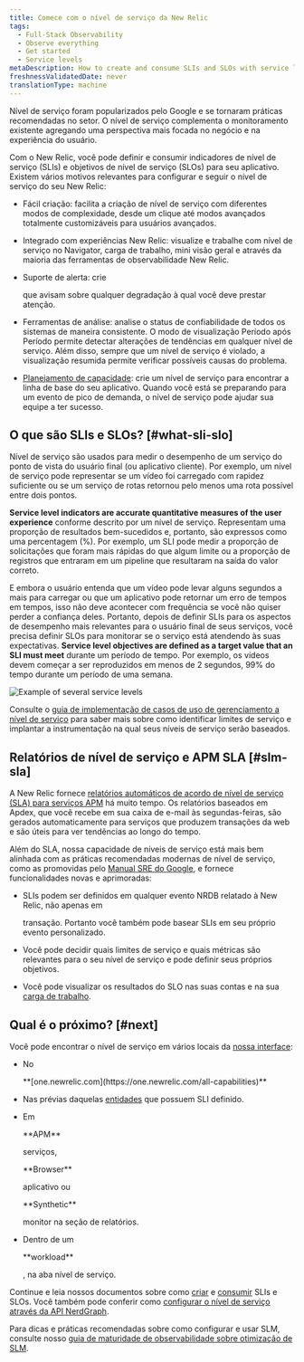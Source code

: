 ```yaml
---
title: Comece com o nível de serviço da New Relic
tags:
  - Full-Stack Observability
  - Observe everything
  - Get started
  - Service levels
metaDescription: How to create and consume SLIs and SLOs with service level management in New Relic.
freshnessValidatedDate: never
translationType: machine
---
```


Nível de serviço foram popularizados pelo Google e se tornaram práticas recomendadas no setor. O nível de serviço complementa o monitoramento existente agregando uma perspectiva mais focada no negócio e na experiência do usuário.

Com o New Relic, você pode definir e consumir indicadores de nível de serviço (SLIs) e objetivos de nível de serviço (SLOs) para seu aplicativo. Existem vários motivos relevantes para configurar e seguir o nível de serviço do seu New Relic:

* Fácil criação: facilita a criação de nível de serviço com diferentes modos de complexidade, desde um clique até modos avançados totalmente customizáveis para usuários avançados.

* Integrado com experiências New Relic: visualize e trabalhe com nível de serviço no Navigator, carga de trabalho, mini visão geral e através da maioria das ferramentas de observabilidade New Relic.

* Suporte de alerta: crie

  <InlinePopover type="alerts"/>

  que avisam sobre qualquer degradação à qual você deve prestar atenção.

* Ferramentas de análise: analise o status de confiabilidade de todos os sistemas de maneira consistente. O modo de visualização Período após Período permite detectar alterações de tendências em qualquer nível de serviço. Além disso, sempre que um nível de serviço é violado, a visualização resumida permite verificar possíveis causas do problema.

* [Planejamento de capacidade](/docs/journey-demand/get-started): crie um nível de serviço para encontrar a linha de base do seu aplicativo. Quando você está se preparando para um evento de pico de demanda, o nível de serviço pode ajudar sua equipe a ter sucesso.

## O que são SLIs e SLOs? [#what-sli-slo]

Nível de serviço são usados para medir o desempenho de um serviço do ponto de vista do usuário final (ou aplicativo cliente). Por exemplo, um nível de serviço pode representar se um vídeo foi carregado com rapidez suficiente ou se um serviço de rotas retornou pelo menos uma rota possível entre dois pontos.

<DNT>**Service level indicators are accurate quantitative measures of the user experience**</DNT> conforme descrito por um nível de serviço. Representam uma proporção de resultados bem-sucedidos e, portanto, são expressos como uma percentagem (%). Por exemplo, um SLI pode medir a proporção de solicitações que foram mais rápidas do que algum limite ou a proporção de registros que entraram em um pipeline que resultaram na saída do valor correto.

E embora o usuário entenda que um vídeo pode levar alguns segundos a mais para carregar ou que um aplicativo pode retornar um erro de tempos em tempos, isso não deve acontecer com frequência se você não quiser perder a confiança deles. Portanto, depois de definir SLIs para os aspectos de desempenho mais relevantes para o usuário final de seus serviços, você precisa definir SLOs para monitorar se o serviço está atendendo às suas expectativas. <DNT>**Service level objectives are defined as a target value that an SLI must meet**</DNT> durante um período de tempo. Por exemplo, os vídeos devem começar a ser reproduzidos em menos de 2 segundos, 99% do tempo durante um período de uma semana.

<img
  title="Example of several service levels.png"
  alt="Example of several service levels"
  src="/images/slm_screenshot-full_service-levels-overview.webp"
/>

Consulte o [guia de implementação de casos de uso de gerenciamento a nível de serviço](/docs/new-relic-solutions/observability-maturity/uptime-performance-reliability/slm-implementation-guide/) para saber mais sobre como identificar limites de serviço e implantar a instrumentação na qual seus níveis de serviço serão baseados.

## Relatórios de nível de serviço e APM SLA [#slm-sla]

A New Relic fornece [relatórios automáticos de acordo de nível de serviço (SLA) para serviços APM](/docs/apm/reports/service-level-agreements/apm-sla-reports/) há muito tempo. Os relatórios baseados em Apdex, que você recebe em sua caixa de e-mail às segundas-feiras, são gerados automaticamente para serviços que produzem transações da web e são úteis para ver tendências ao longo do tempo.

Além do SLA, nossa capacidade de níveis de serviço está mais bem alinhada com as práticas recomendadas modernas de nível de serviço, como as promovidas pelo [Manual SRE do Google](https://sre.google/books/), e fornece funcionalidades novas e aprimoradas:

* SLIs podem ser definidos em qualquer evento NRDB relatado à New Relic, não apenas em

  <InlinePopover type="apm"/>

  transação. Portanto você também pode basear SLIs em seu próprio evento personalizado.

* Você pode decidir quais limites de serviço e quais métricas são relevantes para o seu nível de serviço e pode definir seus próprios objetivos.

* Você pode visualizar os resultados do SLO nas suas contas e na sua [carga de trabalho](/docs/new-relic-one/use-new-relic-one/workloads/workloads-isolate-resolve-incidents-faster/).

## Qual é o próximo? [#next]

Você pode encontrar o nível de serviço em vários locais da [nossa interface](https://one.newrelic.com):

* No

  <DNT>
    **[one.newrelic.com](https://one.newrelic.com/all-capabilities)**
  </DNT>

* Nas prévias daquelas [entidades](/docs/new-relic-one/use-new-relic-one/core-concepts/what-entity-new-relic/) que possuem SLI definido.

* Em

  <DNT>
    **APM**
  </DNT>

  serviços,

  <DNT>
    **Browser**
  </DNT>

  aplicativo ou

  <DNT>
    **Synthetic**
  </DNT>

  monitor na seção de relatórios.

* Dentro de um

  <DNT>
    **workload**
  </DNT>

  , na aba nível de serviço.

Continue e leia nossos documentos sobre como [criar](/docs/service-level-management/create-slm) e [consumir](/docs/service-level-management/consume-slm) SLIs e SLOs. Você também pode conferir como [configurar o nível de serviço através da API NerdGraph](/docs/apis/nerdgraph/examples/nerdgraph-slm/).

Para dicas e práticas recomendadas sobre como configurar e usar SLM, consulte nosso [guia de maturidade de observabilidade sobre otimização de SLM](/docs/new-relic-solutions/observability-maturity/uptime-performance-reliability/optimize-slm-guide).
